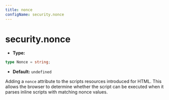 ```yaml
---
title: nonce
configName: security.nonce
---
```


# security.nonce

- **Type:**

```ts
type Nonce = string;
```

- **Default:** `undefined`

Adding a `nonce` attribute to the scripts resources introduced for HTML. This allows the browser to determine whether the script can be executed when it parses inline scripts with matching nonce values.


<RsbuildConfig configName="security.nonce" />
